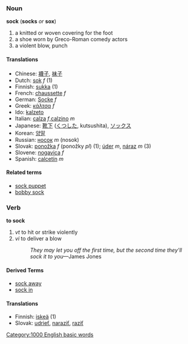 === Noun ===
'''sock''' ('''socks''' ''or'' '''sox''')
# a knitted or woven covering for the foot
# a shoe worn by Greco-Roman comedy actors
# a violent blow, punch

==== Translations ====
*Chinese: [[襪子]], [[袜子]]
*Dutch: [[sok]] ''f'' (1)
*Finnish: [[sukka]] (1)
*French: [[chaussette]] ''f''
*German: [[Socke]] ''f''
*Greek: [[κάλτσα]] ''f''
*Ido: [[kalzeto]]
*Italian: [[calza]] ''f'',[[calzino]] ''m''
*Japanese: [[靴下]] ([[くつした]], kutsushita), [[ソックス]]
*Korean: [[양말]]
*Russian: [[носок]] ''m'' (nosok)
*Slovak: [[ponožka]] ''f'' (ponožky ''pl'') (1); [[úder]] ''m'', [[náraz]] ''m'' (3)
*Slovene: [[nogavica]] ''f''
*Spanish: [[calcetín]] ''m''

====Related terms====
*[[sock puppet]]
*[[bobby sock]]

=== Verb ===
'''to sock'''
# ''vt'' to hit or strike violently
# ''vi'' to deliver a blow
#: ''They may let you off the first time, but the second time they'll sock it to you''&mdash;James Jones

====Derived Terms====
* [[sock away]]
* [[sock in]]

==== Translations ====
*Finnish: [[iskeä]] (1)
*Slovak: [[udrieť]], [[naraziť]], [[raziť]]
[[Category:1000 English basic words]]